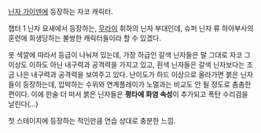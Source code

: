 [[닌자 가이덴]]에 등장하는 자코 캐릭터.

챕터 1 닌자 요새에서 등장하는, [[무라이]] 휘하의 닌자 부대인데, 슈퍼 닌자 류 하야부사의 훈련에 희생당하는 불쌍한 캐릭터들이라 할 수 있겠다.

옷 색깔에 따라서 등급이 나눠져 있는데, 가장 하급인 갈색 닌자들은 말 그대로 자코 그 이상도 이하도 아닌 내구력과 공격력을 가지고 있고, 흰색 닌자들은 갈색 닌자보다는 조금 나은 내구력과 공격력을 보여주고 있다.
난이도가 하드 이상으로 올라가면 붉은 닌자들이 등장하는데, 압박하는 수위와 연계플레이가 노멀과는 비교도 안 될 정도로 촘촘한 편이다.  이에 한술 더 떠서 붉은 닌자들은 '''평타에 화염 속성'''이 추가되고 폭탄 수리검을 날린다(...)

첫 스테이지에 등장하는 적인만큼 연습 상대로 충분한 느낌.
